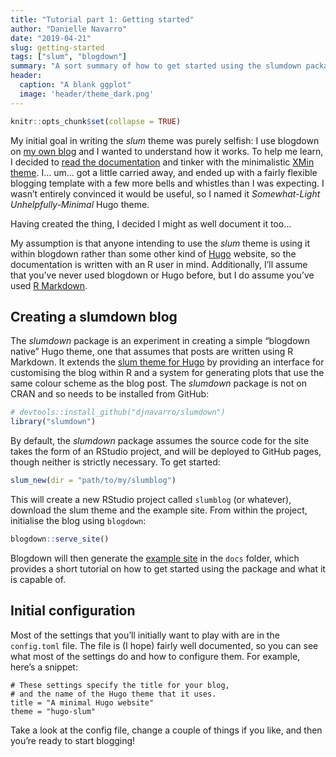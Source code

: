 ```yaml
---
title: "Tutorial part 1: Getting started"
author: "Danielle Navarro"
date: "2019-04-21"
slug: getting-started
tags: ["slum", "blogdown"]
summary: "A sort summary of how to get started using the slumdown package. It discusses how to install the package, set up a new site, and where to look for initial configuration."
header:
  caption: "A blank ggplot"
  image: 'header/theme_dark.png'
---
```


```r
knitr::opts_chunk$set(collapse = TRUE)
```

My initial goal in writing the *slum* theme was purely selfish: I use blogdown on [my own blog](https://djnavarro.net) and I wanted to understand how it works. To help me learn, I decided to [read the documentation](https://bookdown.org/yihui/blogdown/) and tinker with the minimalistic [XMin theme](https://github.com/yihui/hugo-xmin). I... um... got a little carried away, and ended up with a fairly flexible blogging template with a few more bells and whistles than I was expecting. I wasn't entirely convinced it would be useful, so I named it *Somewhat-Light Unhelpfully-Minimal* Hugo theme. 

Having created the thing, I decided I might as well document it too...

My assumption is that anyone intending to use the *slum* theme is using it within blogdown rather than some other kind of [Hugo](https://gohugo.io/) website, so the documentation is written with an R user in mind. Additionally, I'll assume that you've never used blogdown or Hugo before, but I do assume you've used [R Markdown](https://rmarkdown.rstudio.com/).

## Creating a slumdown blog

The *slumdown* package is an experiment in creating a simple "blogdown native" Hugo theme, one that assumes that posts are written using R Markdown. It extends the [slum theme for Hugo](https://github.com/djnavarro/hugo-slum) by providing an interface for customising the blog within R and a system for generating plots that use the same colour scheme as the blog post. The *slumdown* package is not on CRAN and so needs to be installed from GitHub:

```r
# devtools::install_github("djnavarro/slumdown")
library("slumdown")
```

By default, the *slumdown* package assumes the source code for the site takes the form of an RStudio project, and will be deployed to GitHub pages, though neither is strictly necessary. To get started:

```r
slum_new(dir = "path/to/my/slumblog") 
```

This will create a new RStudio project called `slumblog` (or whatever), download the slum theme and the example site. From within the project, initialise the blog using `blogdown`:

```r
blogdown::serve_site()
```

Blogdown will then generate the [example site](https://djnavarro.github.io/hugo-slum/) in the `docs` folder, which provides a short tutorial on how to get started using the package and what it is capable of. 



## Initial configuration

Most of the settings that you'll initially want to play with are in the `config.toml` file. The file is (I hope) fairly well documented, so you can see what most of the settings do and how to configure them. For example, here's
a snippet:

```
# These settings specify the title for your blog, 
# and the name of the Hugo theme that it uses.
title = "A minimal Hugo website"
theme = "hugo-slum"
```

Take a look at the config file, change a couple of things if you like, and then you're ready to start blogging!
